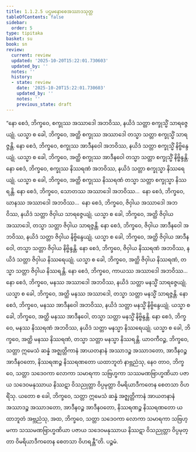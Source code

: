 ```yaml
---
title: 1.1.2.5 ပဌမနောစေအဿာဒသုတ္တ
tableOfContents: false
sidebar:
  order: 5
type: tipitaka
basket: su
book: sn
review:
  current: review
  updated: '2025-10-20T15:22:01.730603'
  updated_by: ''
  notes: ''
  history:
  - state: review
    date: '2025-10-20T15:22:01.730603'
    updated_by: ''
    notes: ''
    previous_state: draft
---
```



<DynamicBreadcrumb />


<ReviewStatus review={frontmatter.review} showDetails={true} />

<HypothesisAnnotation frontmatter={frontmatter} />

<Division number="17" book="sn" e="ch" v="18" p="281">

<Paragraph number="42" book="sn">
“နော စေဒံ, ဘိက္ခဝေ, စက္ခုဿ အဿာဒေါ အဘဝိဿ, နယိဒံ သတ္တာ စက္ခုသ္မိံ သာရဇ္ဇေယျုံ. ယသ္မာ စ ခေါ, ဘိက္ခဝေ, အတ္ထိ စက္ခုဿ အဿာဒေါ တသ္မာ သတ္တာ စက္ခုသ္မိံ သာရဇ္ဇန္တိ. နော စေဒံ, ဘိက္ခဝေ, စက္ခုဿ အာဒီနဝေါ အဘဝိဿ, နယိဒံ သတ္တာ စက္ခုသ္မိံ နိဗ္ဗိန္ဒေယျုံ. ယသ္မာ စ ခေါ, ဘိက္ခဝေ, အတ္ထိ စက္ခုဿ အာဒီနဝေါ တသ္မာ သတ္တာ စက္ခုသ္မိံ နိဗ္ဗိန္ဒန္တိ. နော စေဒံ, ဘိက္ခဝေ, စက္ခုဿ နိဿရဏံ အဘဝိဿ, နယိဒံ သတ္တာ စက္ခုသ္မာ နိဿရေယျုံ. ယသ္မာ စ ခေါ, ဘိက္ခဝေ, အတ္ထိ စက္ခုဿ နိဿရဏံ တသ္မာ သတ္တာ စက္ခုသ္မာ နိဿရန္တိ. နော စေဒံ, ဘိက္ခဝေ, သောတဿ အဿာဒေါ အဘဝိဿ…  နော စေဒံ, ဘိက္ခဝေ, ဃာနဿ အဿာဒေါ အဘဝိဿ…  နော စေဒံ, ဘိက္ခဝေ, ဇိဝှါယ အဿာဒေါ အဘဝိဿ, နယိဒံ သတ္တာ ဇိဝှါယ သာရဇ္ဇေယျုံ. ယသ္မာ စ ခေါ, ဘိက္ခဝေ, အတ္ထိ ဇိဝှါယ အဿာဒေါ, တသ္မာ သတ္တာ ဇိဝှါယ သာရဇ္ဇန္တိ. နော စေဒံ, ဘိက္ခဝေ, ဇိဝှါယ အာဒီနဝေါ အဘဝိဿ, နယိဒံ သတ္တာ ဇိဝှါယ နိဗ္ဗိန္ဒေယျုံ. ယသ္မာ စ ခေါ, ဘိက္ခဝေ, အတ္ထိ ဇိဝှါယ အာဒီနဝေါ, တသ္မာ သတ္တာ ဇိဝှါယ နိဗ္ဗိန္ဒန္တိ. နော စေဒံ, ဘိက္ခဝေ, ဇိဝှါယ နိဿရဏံ အဘဝိဿ, နယိဒံ သတ္တာ ဇိဝှါယ နိဿရေယျုံ. ယသ္မာ စ ခေါ, ဘိက္ခဝေ, အတ္ထိ ဇိဝှါယ နိဿရဏံ, တသ္မာ သတ္တာ ဇိဝှါယ နိဿရန္တိ. နော စေဒံ, ဘိက္ခဝေ, ကာယဿ အဿာဒေါ အဘဝိဿ…  နော စေဒံ, ဘိက္ခဝေ, မနဿ အဿာဒေါ အဘဝိဿ, နယိဒံ သတ္တာ မနသ္မိံ သာရဇ္ဇေယျုံ. ယသ္မာ စ ခေါ, ဘိက္ခဝေ, အတ္ထိ မနဿ အဿာဒေါ, တသ္မာ သတ္တာ မနသ္မိံ သာရဇ္ဇန္တိ. နော စေဒံ, ဘိက္ခဝေ, မနဿ အာဒီနဝေါ အဘဝိဿ, နယိဒံ သတ္တာ မနသ္မိံ နိဗ္ဗိန္ဒေယျုံ. ယသ္မာ စ ခေါ, ဘိက္ခဝေ, အတ္ထိ မနဿ အာဒီနဝေါ, တသ္မာ သတ္တာ မနသ္မိံ နိဗ္ဗိန္ဒန္တိ. နော စေဒံ, ဘိက္ခဝေ, မနဿ နိဿရဏံ အဘဝိဿ, နယိဒံ သတ္တာ မနသ္မာ နိဿရေယျုံ. ယသ္မာ စ ခေါ, ဘိက္ခဝေ, အတ္ထိ မနဿ နိဿရဏံ, တသ္မာ သတ္တာ မနသ္မာ နိဿရန္တိ.
</Paragraph>

<Paragraph number="43" book="sn">
ယာဝကီဝဉ္စ, ဘိက္ခဝေ, သတ္တာ ဣမေသံ ဆန္နံ အဇ္ဈတ္တိကာနံ အာယတနာနံ အဿာဒဉ္စ အဿာဒတော, အာဒီနဝဉ္စ အာဒီနဝတော, နိဿရဏဉ္စ နိဿရဏတော ယထာဘူတံ နာဗ္ဘညံသု, နေဝ တာဝ, ဘိက္ခဝေ, သတ္တာ သဒေဝကာ လောကာ သမာရကာ သဗြဟ္မကာ သဿမဏဗြာဟ္မဏိယာ ပဇာယ သဒေဝမနုဿာယ နိဿဋာ ဝိသညုတ္တာ ဝိပ္ပမုတ္တာ ဝိမရိယာဒီကတေန စေတသာ ဝိဟရိံသု. ယတော စ ခေါ, ဘိက္ခဝေ, သတ္တာ ဣမေသံ ဆန္နံ အဇ္ဈတ္တိကာနံ အာယတနာနံ အဿာဒဉ္စ အဿာဒတော, အာဒီနဝဉ္စ အာဒီနဝတော, နိဿရဏဉ္စ နိဿရဏတော ယထာဘူတံ အဗ္ဘညံသု, အထ, ဘိက္ခဝေ, သတ္တာ သဒေဝကာ လောကာ သမာရကာ သဗြဟ္မကာ သဿမဏဗြာဟ္မဏိယာ ပဇာယ သဒေဝမနုဿာယ နိဿဋာ ဝိသညုတ္တာ ဝိပ္ပမုတ္တာ ဝိမရိယာဒီကတေန စေတသာ ဝိဟရန္တီ”တိ.

</Paragraph>
</Division>

<Paragraph number="44" type="center" book="sn">
ပဉ္စမံ.
</Paragraph>